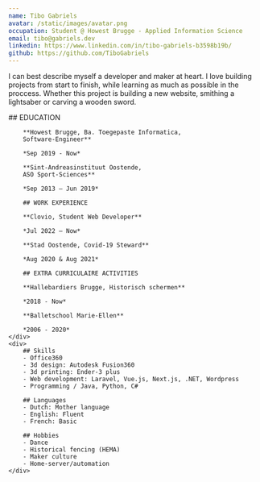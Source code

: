 ```yaml
---
name: Tibo Gabriels
avatar: /static/images/avatar.png
occupation: Student @ Howest Brugge - Applied Information Science
email: tibo@gabriels.dev
linkedin: https://www.linkedin.com/in/tibo-gabriels-b3598b19b/
github: https://github.com/TiboGabriels
---
```


I can best describe myself a developer and maker at heart. I love building projects from start to finish,
while learning as much as possible in the proccess. Whether this project is building a new website, smithing a lightsaber or carving a wooden sword.

<div className="grid grid-cols-3">
    <div className="col-span-2">
        ## EDUCATION

        **Howest Brugge, Ba. Toegepaste Informatica,
        Software-Engineer**

        *Sep 2019 - Now*

        **Sint-Andreasinstituut Oostende,
        ASO Sport-Sciences**

        *Sep 2013 – Jun 2019*

        ## WORK EXPERIENCE

        **Clovio, Student Web Developer**

        *Jul 2022 – Now*

        **Stad Oostende, Covid-19 Steward**

        *Aug 2020 & Aug 2021*

        ## EXTRA CURRICULAIRE ACTIVITIES

        **Hallebardiers Brugge, Historisch schermen**

        *2018 - Now*

        **Balletschool Marie-Ellen**

        *2006 - 2020*
    </div>
    <div>
        ## Skills
        - Office360
        - 3d design: Autodesk Fusion360
        - 3d printing: Ender-3 plus
        - Web development: Laravel, Vue.js, Next.js, .NET, Wordpress
        - Programming / Java, Python, C#

        ## Languages
        - Dutch: Mother language
        - English: Fluent
        - French: Basic

        ## Hobbies
        - Dance
        - Historical fencing (HEMA)
        - Maker culture
        - Home-server/automation
    </div>

</div>
